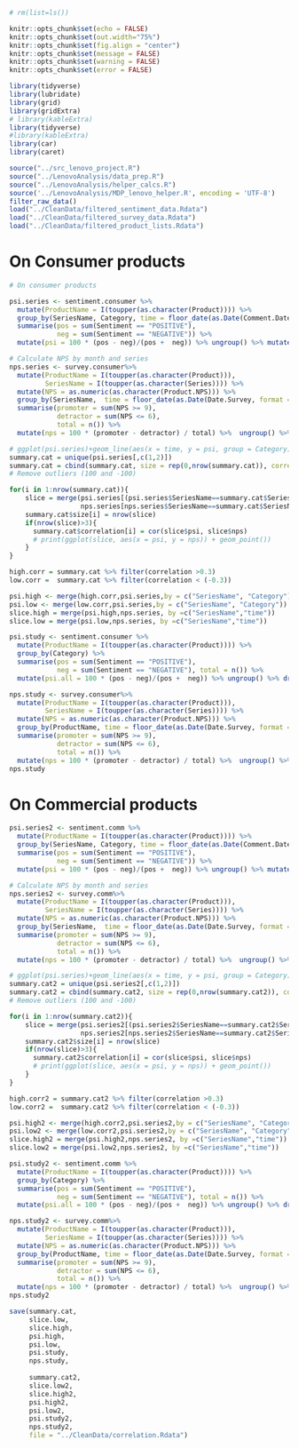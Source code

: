 

```r
# rm(list=ls())

knitr::opts_chunk$set(echo = FALSE)
knitr::opts_chunk$set(out.width="75%")
knitr::opts_chunk$set(fig.align = "center")
knitr::opts_chunk$set(message = FALSE)
knitr::opts_chunk$set(warning = FALSE)
knitr::opts_chunk$set(error = FALSE)

library(tidyverse)
library(lubridate)
library(grid)
library(gridExtra)
# library(kableExtra)
library(tidyverse)
#library(kableExtra)
library(car)
library(caret)

source("../src_lenovo_project.R")
source("../LenovoAnalysis/data_prep.R")
source("../LenovoAnalysis/helper_calcs.R")
source('../LenovoAnalysis/MDP_lenovo_helper.R', encoding = 'UTF-8')
filter_raw_data()
load("../CleanData/filtered_sentiment_data.Rdata")
load("../CleanData/filtered_survey_data.Rdata")
load("../CleanData/filtered_product_lists.Rdata")

```

# On Consumer products

```r
# On consumer products

psi.series <- sentiment.consumer %>%
  mutate(ProductName = I(toupper(as.character(Product)))) %>%  
  group_by(SeriesName, Category, time = floor_date(as.Date(Comment.Date, format = "%m/%d/%y"), unit = "month")) %>%
  summarise(pos = sum(Sentiment == "POSITIVE"),
            neg = sum(Sentiment == "NEGATIVE")) %>%
  mutate(psi = 100 * (pos - neg)/(pos +  neg)) %>% ungroup() %>% mutate(SeriesName = as.character(SeriesName)) %>% drop_na()

# Calculate NPS by month and series
nps.series <- survey.consumer%>%
  mutate(ProductName = I(toupper(as.character(Product))), 
         SeriesName = I(toupper(as.character(Series)))) %>%
  mutate(NPS = as.numeric(as.character(Product.NPS))) %>%
  group_by(SeriesName,  time = floor_date(as.Date(Date.Survey, format = "%m/%d/%Y"), unit = "month")) %>%
  summarise(promoter = sum(NPS >= 9),
            detractor = sum(NPS <= 6),
            total = n()) %>%
  mutate(nps = 100 * (promoter - detractor) / total) %>%  ungroup() %>% drop_na()

```


```r
# ggplot(psi.series)+geom_line(aes(x = time, y = psi, group = Category))+facet_wrap(.~ SeriesName)
summary.cat = unique(psi.series[,c(1,2)])
summary.cat = cbind(summary.cat, size = rep(0,nrow(summary.cat)), correlation = rep(0,nrow(summary.cat)))
# Remove outliers (100 and -100)

for(i in 1:nrow(summary.cat)){
    slice = merge(psi.series[(psi.series$SeriesName==summary.cat$SeriesName[i])& (psi.series$Category==summary.cat$Category[i]),c("time", "psi")],
                  nps.series[nps.series$SeriesName==summary.cat$SeriesName[i],c("time", "nps")], by = "time")
    summary.cat$size[i] = nrow(slice)
    if(nrow(slice)>3){
      summary.cat$correlation[i] = cor(slice$psi, slice$nps)
      # print(ggplot(slice, aes(x = psi, y = nps)) + geom_point())
    }
}

high.corr = summary.cat %>% filter(correlation >0.3)
low.corr =  summary.cat %>% filter(correlation < (-0.3))

psi.high <- merge(high.corr,psi.series,by = c("SeriesName", "Category"))
psi.low <- merge(low.corr,psi.series,by = c("SeriesName", "Category"))
slice.high = merge(psi.high,nps.series, by =c("SeriesName","time"))
slice.low = merge(psi.low,nps.series, by =c("SeriesName","time"))


```


```r

psi.study <- sentiment.consumer %>%
  mutate(ProductName = I(toupper(as.character(Product)))) %>%  
  group_by(Category) %>%
  summarise(pos = sum(Sentiment == "POSITIVE"),
            neg = sum(Sentiment == "NEGATIVE"), total = n()) %>%
  mutate(psi.all = 100 * (pos - neg)/(pos +  neg)) %>% ungroup() %>% drop_na() %>% filter(total>50)

nps.study <- survey.consumer%>%
  mutate(ProductName = I(toupper(as.character(Product))), 
         SeriesName = I(toupper(as.character(Series)))) %>%
  mutate(NPS = as.numeric(as.character(Product.NPS))) %>%
  group_by(ProductName, time = floor_date(as.Date(Date.Survey, format = "%m/%d/%Y"), unit = "year")) %>%
  summarise(promoter = sum(NPS >= 9),
            detractor = sum(NPS <= 6),
            total = n()) %>%
  mutate(nps = 100 * (promoter - detractor) / total) %>%  ungroup() %>% drop_na() %>% filter(total>50)
nps.study


```



# On Commercial products

```r


psi.series2 <- sentiment.comm %>%
  mutate(ProductName = I(toupper(as.character(Product)))) %>%  
  group_by(SeriesName, Category, time = floor_date(as.Date(Comment.Date, format = "%m/%d/%y"), unit = "month")) %>%
  summarise(pos = sum(Sentiment == "POSITIVE"),
            neg = sum(Sentiment == "NEGATIVE")) %>%
  mutate(psi = 100 * (pos - neg)/(pos +  neg)) %>% ungroup() %>% mutate(SeriesName = as.character(SeriesName)) %>% drop_na()

# Calculate NPS by month and series
nps.series2 <- survey.comm%>%
  mutate(ProductName = I(toupper(as.character(Product))), 
         SeriesName = I(toupper(as.character(Series)))) %>%
  mutate(NPS = as.numeric(as.character(Product.NPS))) %>%
  group_by(SeriesName,  time = floor_date(as.Date(Date.Survey, format = "%m/%d/%Y"), unit = "month")) %>%
  summarise(promoter = sum(NPS >= 9),
            detractor = sum(NPS <= 6),
            total = n()) %>%
  mutate(nps = 100 * (promoter - detractor) / total) %>%  ungroup() %>% drop_na()

```


```r
# ggplot(psi.series)+geom_line(aes(x = time, y = psi, group = Category))+facet_wrap(.~ SeriesName)
summary.cat2 = unique(psi.series2[,c(1,2)])
summary.cat2 = cbind(summary.cat2, size = rep(0,nrow(summary.cat2)), correlation = rep(0,nrow(summary.cat2)))
# Remove outliers (100 and -100)

for(i in 1:nrow(summary.cat2)){
    slice = merge(psi.series2[(psi.series2$SeriesName==summary.cat2$SeriesName[i])& (psi.series2$Category==summary.cat2$Category[i]),c("time", "psi")],
                  nps.series2[nps.series2$SeriesName==summary.cat2$SeriesName[i],c("time", "nps")], by = "time")
    summary.cat2$size[i] = nrow(slice)
    if(nrow(slice)>3){
      summary.cat2$correlation[i] = cor(slice$psi, slice$nps)
      # print(ggplot(slice, aes(x = psi, y = nps)) + geom_point())
    }
}

high.corr2 = summary.cat2 %>% filter(correlation >0.3)
low.corr2 =  summary.cat2 %>% filter(correlation < (-0.3))

psi.high2 <- merge(high.corr2,psi.series2,by = c("SeriesName", "Category"))
psi.low2 <- merge(low.corr2,psi.series2,by = c("SeriesName", "Category"))
slice.high2 = merge(psi.high2,nps.series2, by =c("SeriesName","time"))
slice.low2 = merge(psi.low2,nps.series2, by =c("SeriesName","time"))


```


```r

psi.study2 <- sentiment.comm %>%
  mutate(ProductName = I(toupper(as.character(Product)))) %>%  
  group_by(Category) %>%
  summarise(pos = sum(Sentiment == "POSITIVE"),
            neg = sum(Sentiment == "NEGATIVE"), total = n()) %>%
  mutate(psi.all = 100 * (pos - neg)/(pos +  neg)) %>% ungroup() %>% drop_na() %>% filter(total>50)

nps.study2 <- survey.comm%>%
  mutate(ProductName = I(toupper(as.character(Product))), 
         SeriesName = I(toupper(as.character(Series)))) %>%
  mutate(NPS = as.numeric(as.character(Product.NPS))) %>%
  group_by(ProductName, time = floor_date(as.Date(Date.Survey, format = "%m/%d/%Y"), unit = "year")) %>%
  summarise(promoter = sum(NPS >= 9),
            detractor = sum(NPS <= 6),
            total = n()) %>%
  mutate(nps = 100 * (promoter - detractor) / total) %>%  ungroup() %>% drop_na() %>% filter(total>50)
nps.study2


```



```r
save(summary.cat, 
     slice.low, 
     slice.high, 
     psi.high, 
     psi.low, 
     psi.study,
     nps.study,
     
     summary.cat2, 
     slice.low2, 
     slice.high2, 
     psi.high2, 
     psi.low2, 
     psi.study2,
     nps.study2,
     file = "../CleanData/correlation.Rdata")
```

